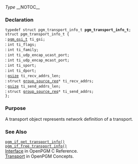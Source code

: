 ''Type''
__NOTOC__
=== Declaration ===
<tt>typedef struct pgm_transport_info_t '''pgm_transport_info_t''';</tt><br>
<tt>struct pgm_transport_info_t {</tt><br>
: <tt>[[2/OpenPGM C Reference/pgm_gsi_t|pgm_gsi_t]] ti_gsi;</tt><br>
: <tt>int ti_flags;</tt><br>
: <tt>int ti_family;</tt><br>
: <tt>int ti_udp_encap_ucast_port;</tt><br>
: <tt>int ti_udp_encap_mcast_port;</tt><br>
: <tt>int ti_sport;</tt><br>
: <tt>int ti_dport;</tt><br>
: <tt>[http://library.gnome.org/devel/glib/stable/glib-Basic-Types.html#gsize gsize] ti_recv_addrs_len;</tt><br>
: <tt>struct [http://www.ietf.org/rfc/rfc3678.txt group_source_req]* ti_recv_addrs;</tt><br>
: <tt>[http://library.gnome.org/devel/glib/stable/glib-Basic-Types.html#gsize gsize] ti_send_addrs_len;</tt><br>
: <tt>struct [http://www.ietf.org/rfc/rfc3678.txt group_source_req]* ti_send_addrs;</tt><br>
<tt>};</tt>

=== Purpose ===
A transport object represents network definition of a transport.

=== See Also ===
<tt>[[2/OpenPGM C Reference/pgm_if_get_transport_info()|pgm_if_get_transport_info()]]</tt><br>
<tt>[[2/OpenPGM C Reference/pgm_if_get_transport_info()|pgm_if_free_transport_info()]]</tt><br>
[[2/OpenPGM C Reference/Interface|Interface]] in OpenPGM C Reference.<br>
[[OpenPGM Concepts/Transport|Transport]] in OpenPGM Concepts.

